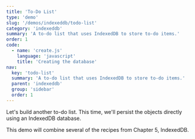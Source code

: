 ```yaml
---
title: 'To-Do List'
type: 'demo'
slug: '/demos/indexeddb/todo-list'
category: 'indexeddb'
summary: 'A to-do list that uses IndexedDB to store to-do items.'
order: 1
code:
  - name: 'create.js'
    language: 'javascript'
    title: 'Creating the database'
nav:
  key: 'todo-list'
  summary: 'A to-do list that uses IndexedDB to store to-do items.'
  parent: 'indexeddb'
  group: 'sidebar'
  order: 1
---
```


Let's build another to-do list. This time, we'll persist the objects directly using an IndexedDB database.

This demo will combine several of the recipes from Chapter 5, IndexedDB.

